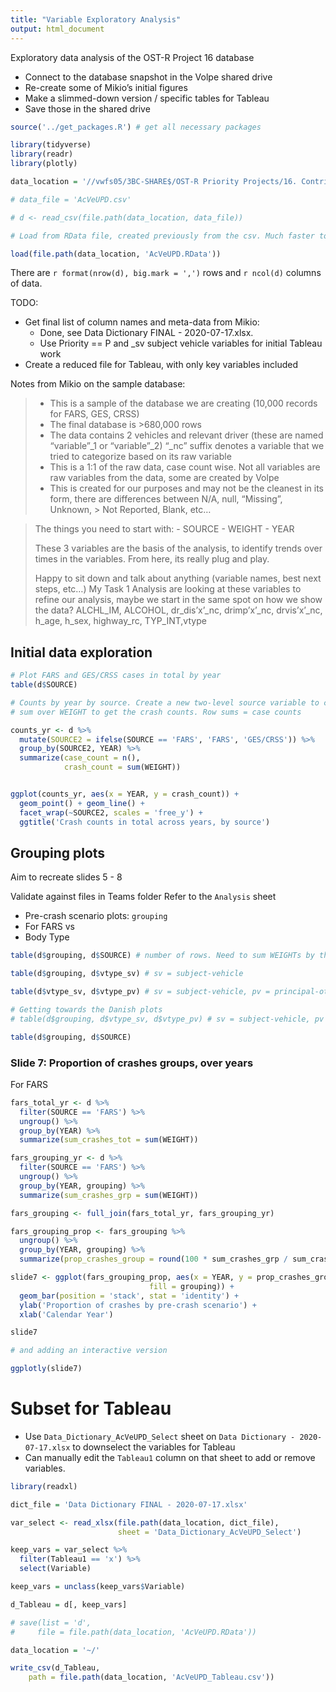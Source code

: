 ```yaml
---
title: "Variable Exploratory Analysis"
output: html_document
---
```


Exploratory data analysis of the OST-R Project 16 database

- Connect to the database snapshot in the Volpe shared drive
- Re-create some of Mikio's initial figures
- Make a slimmed-down version / specific tables for Tableau
- Save those in the shared drive

```r
source('../get_packages.R') # get all necessary packages

library(tidyverse)
library(readr)
library(plotly)

data_location = '//vwfs05/3BC-SHARE$/OST-R Priority Projects/16. Contributing Factors to Trends in Roadway Fatalities/Data/CrashData'

# data_file = 'AcVeUPD.csv'

# d <- read_csv(file.path(data_location, data_file))

# Load from RData file, created previously from the csv. Much faster to load

load(file.path(data_location, 'AcVeUPD.RData'))

```

There are `r format(nrow(d), big.mark = ',')` rows and `r ncol(d)` columns of data.

TODO: 

- Get final list of column names and meta-data from Mikio:
  + Done, see Data Dictionary FINAL - 2020-07-17.xlsx.
  + Use Priority == P and _sv subject vehicle variables for initial Tableau work
  
- Create a reduced file for Tableau, with only key variables included


Notes from Mikio on the sample database:

>
> - This is a sample of the database we are creating (10,000 records for FARS, GES, CRSS)
> - The final database is >680,000 rows
> - The data contains 2 vehicles and relevant driver (these are named "variable"_1 or "variable"_2)
> "_nc" suffix denotes a variable that we tried to categorize based on its raw variable
> - This is a 1:1 of the raw data, case count wise. Not all variables are raw variables from the data, some are created by Volpe
> - This is created for our purposes and may not be the cleanest in its form, there are differences between N/A, null, "Missing", Unknown, > Not Reported, Blank, etc…


> The things you need to start with:
> - SOURCE
> - WEIGHT
> - YEAR
>
> 
> These 3 variables are the basis of the analysis, to identify trends over times in the variables. From here, its really plug and play. 
> 
> Happy to sit down and talk about anything (variable names, best next steps, etc…)
> My Task 1 Analysis are looking at these variables to refine our analysis, maybe we start in the same spot on how we show the data?
> ALCHL_IM, ALCOHOL, dr_dis'x'_nc, drimp'x'_nc, drvis'x'_nc, h_age, h_sex, highway_rc, TYP_INT,vtype
>

## Initial data exploration

```r
# Plot FARS and GES/CRSS cases in total by year
table(d$SOURCE)

# Counts by year by source. Create a new two-level source variable to combine GES (2011 to 2015) with CRSS (since 2016)
# sum over WEIGHT to get the crash counts. Row sums = case counts

counts_yr <- d %>%
  mutate(SOURCE2 = ifelse(SOURCE == 'FARS', 'FARS', 'GES/CRSS')) %>%
  group_by(SOURCE2, YEAR) %>%
  summarize(case_count = n(),
            crash_count = sum(WEIGHT))


ggplot(counts_yr, aes(x = YEAR, y = crash_count)) +
  geom_point() + geom_line() +
  facet_wrap(~SOURCE2, scales = 'free_y') +
  ggtitle('Crash counts in total across years, by source')

```

## Grouping plots 

Aim to recreate slides 5 - 8

Validate against files in Teams folder
Refer to the `Analysis` sheet

- Pre-crash scenario plots: `grouping` 
- For FARS vs 
- Body Type



```r

table(d$grouping, d$SOURCE) # number of rows. Need to sum WEIGHTs by these categories to get crash counts for GES/CRSS

table(d$grouping, d$vtype_sv) # sv = subject-vehicle 

table(d$vtype_sv, d$vtype_pv) # sv = subject-vehicle, pv = principal-other vehicle (the vehicle being struck) 

# Getting towards the Danish plots
# table(d$grouping, d$vtype_sv, d$vtype_pv) # sv = subject-vehicle, pv = principal-other vehicle (the vehicle being struck) 

table(d$grouping, d$SOURCE)
```

### Slide 7: Proportion of crashes groups, over years

For FARS

```r

fars_total_yr <- d %>%
  filter(SOURCE == 'FARS') %>%
  ungroup() %>%
  group_by(YEAR) %>%
  summarize(sum_crashes_tot = sum(WEIGHT))

fars_grouping_yr <- d %>%
  filter(SOURCE == 'FARS') %>%
  ungroup() %>%
  group_by(YEAR, grouping) %>%
  summarize(sum_crashes_grp = sum(WEIGHT))

fars_grouping <- full_join(fars_total_yr, fars_grouping_yr)

fars_grouping_prop <- fars_grouping %>%
  ungroup() %>%
  group_by(YEAR, grouping) %>%
  summarize(prop_crashes_group = round(100 * sum_crashes_grp / sum_crashes_tot, 2))

slide7 <- ggplot(fars_grouping_prop, aes(x = YEAR, y = prop_crashes_group,
                               fill = grouping)) + 
  geom_bar(position = 'stack', stat = 'identity') +
  ylab('Proportion of crashes by pre-crash scenario') +
  xlab('Calendar Year')

slide7

# and adding an interactive version

ggplotly(slide7)


```

# Subset for Tableau

- Use `Data_Dictionary_AcVeUPD_Select` sheet on `Data Dictionary - 2020-07-17.xlsx` to downselect the variables for Tableau
- Can manually edit the `Tableau1` column on that sheet to add or remove variables.

```r
library(readxl)

dict_file = 'Data Dictionary FINAL - 2020-07-17.xlsx'

var_select <- read_xlsx(file.path(data_location, dict_file),
                        sheet = 'Data_Dictionary_AcVeUPD_Select')

keep_vars = var_select %>%
  filter(Tableau1 == 'x') %>%
  select(Variable)

keep_vars = unclass(keep_vars$Variable)

d_Tableau = d[, keep_vars]

# save(list = 'd',
#     file = file.path(data_location, 'AcVeUPD.RData'))

data_location = '~/'

write_csv(d_Tableau,
    path = file.path(data_location, 'AcVeUPD_Tableau.csv'))

```